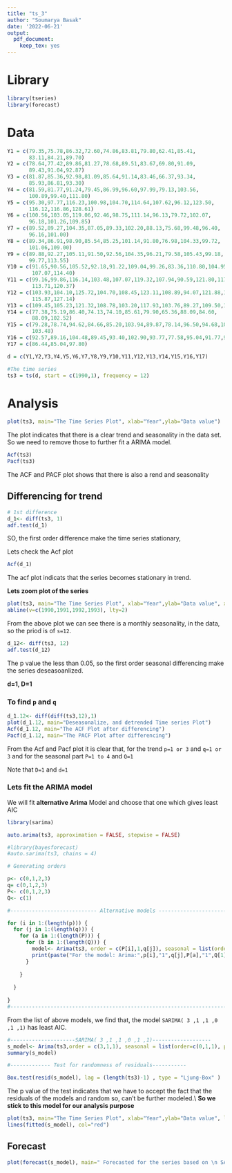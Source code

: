 ---
title: "ts_3"
author: "Soumarya Basak"
date: '2022-06-21'
output: 
  pdf_document: 
    keep_tex: yes
---
# Library
```{r}
library(tseries)
library(forecast)
```

# Data
```{r}
Y1 = c(79.35,75.78,86.32,72.60,74.86,83.81,79.80,62.41,85.41,
       83.11,84.21,89.70)
Y2 = c(78.64,77.42,89.86,81.27,78.68,89.51,83.67,69.80,91.09,
       89.43,91.04,92.87)
Y3 = c(81.87,85.36,92.98,81.09,85.64,91.14,83.46,66.37,93.34,
       85.93,86.81,93.30)
Y4 = c(81.59,81.77,91.24,79.45,86.99,96.60,97.99,79.13,103.56,
       100.89,99.40,111.80)
Y5 = c(95.30,97.77,116.23,100.98,104.70,114.64,107.62,96.12,123.50,
       116.12,116.86,128.61)
Y6 = c(100.56,103.05,119.06,92.46,98.75,111.14,96.13,79.72,102.07,
       96.18,101.26,109.85)
Y7 = c(89.52,89.27,104.35,87.05,89.33,102.20,88.13,75.68,99.48,96.40,
       96.16,101.00)
Y8 = c(89.34,86.91,98.90,85.54,85.25,101.14,91.80,76.98,104.33,99.72,
       101.06,109.00)
Y9 = c(89.88,92.27,105.11,91.50,92.56,104.35,96.21,79.58,105.43,99.18,
       99.77,113.55)
Y10 = c(91.65,90.56,105.52,92.18,91.22,109.04,99.26,83.36,110.80,104.95,
        107.07,114.40)
Y11 = c(99.16,99.86,116.14,103.48,107.07,119.32,107.94,90.59,121.80,117.11,
        113.71,120.37)
Y12 = c(103.93,104.10,125.72,104.70,108.45,123.11,108.89,94.07,121.88,116.81,
        115.87,127.14)
Y13 = c(109.45,105.23,121.32,108.78,103.20,117.93,103.76,89.27,109.50,104.02,100.12,101.18)
Y14 = c(77.38,75.19,86.40,74.13,74.10,85.61,79.90,65.36,88.09,84.60,
        88.09,102.52)
Y15 = c(79.28,78.74,94.62,84.66,85.20,103.94,89.87,78.14,96.50,94.68,101.77,
        103.48)
Y16 = c(92.57,89.16,104.48,89.45,93.40,102.90,93.77,77.58,95.04,91.77,93.37,98.34)
Y17 = c(86.44,85.04,97.80)

d = c(Y1,Y2,Y3,Y4,Y5,Y6,Y7,Y8,Y9,Y10,Y11,Y12,Y13,Y14,Y15,Y16,Y17)

#The time series
ts3 = ts(d, start = c(1990,1), frequency = 12)
```
# Analysis
```{r}
plot(ts3, main="The Time Series Plot", xlab="Year",ylab="Data value")

```
The plot indicates that there is a clear trend and seasonality in the data set. So we need to remove those to further fit  a ARIMA model.

```{r}
Acf(ts3)
Pacf(ts3)
```

The ACF and PACF plot shows that there is also a rend and seasonality

## Differencing for trend 
```{r}
# 1st difference
d_1<- diff(ts3, 1)
adf.test(d_1)
```
SO, the first order difference make the time series stationary,

Lets check the Acf plot
```{r}
Acf(d_1)
```
The acf plot indicats that the series becomes stationary in trend.

**Lets zoom plot of the series ** 
```{r}
plot(ts3, main="The Time Series Plot", xlab="Year",ylab="Data value", xlim=c(1990,1993), lwd=2)
abline(v=c(1990,1991,1992,1993), lty=2)
```
From the above plot we can see there is a monthly seasonality, in the data, so the priod is of `s=12`.
```{r}
d_12<- diff(ts3, 12)
adf.test(d_12)

```
The p value the less than 0.05, so the first order seasonal differencing make the series deseasoanlized.

**d=1, D=1**

### To find `p` and `q`
```{r}
d_1.12<- diff(diff(ts3,12),1)
plot(d_1.12, main="Deseasonalize, and detrended Time series Plot")
Acf(d_1.12, main="The ACF Plot after differencing")
Pacf(d_1.12, main="The PACF Plot after differencing")
```

From the Acf and Pacf plot it is clear that, for the trend `p=1 or 3` and `q=1 or 3` and for the seasonal part  `P=1 to 4 ` and `Q=1`

Note that `D=1` and `d=1`



### Lets fit the ARIMA model
We will fit **alternative Arima** Model and choose that one which gives  least AIC


```{r}
library(sarima)

auto.arima(ts3, approximation = FALSE, stepwise = FALSE)
```
```{r}
#library(bayesforecast)
#auto.sarima(ts3, chains = 4)
```


```{r}
# Generating orders

p<- c(0,1,2,3)
q= c(0,1,2,3)
P<- c(0,1,2,3)
Q<- c(1)

#---------------------------- Alternative models ----------------------

for (i in 1:(length(p))) {
  for (j in 1:(length(q))) {
    for (a in 1:(length(P))) {
      for (b in 1:(length(Q))) {
        model<- Arima(ts3, order = c(P[i],1,q[j]), seasonal = list(order=c(P[a],1,Q[b]), period=12) )
        print(paste("For the model: Arima:",p[i],"1",q[j],P[a],"1",Q[1],"AIC:",model$aic))
      }
      
    }
    
  }
  
}
#----------------------------------------------------------------------
```


From the list of above models, we find that, the model `SARIMA( 3 ,1 ,1 ,0 ,1 ,1)` has least AIC.

```{r}
#---------------------SARIMA( 3 ,1 ,1 ,0 ,1 ,1)-------------------
s_model<- Arima(ts3,order = c(3,1,1), seasonal = list(order=c(0,1,1), period=12))
summary(s_model)

```
```{r}
#------------- Test for randomness of residuals-----------

Box.test(resid(s_model), lag = (length(ts3)-1) , type = "Ljung-Box" )
```
The p value of the test indicates that we have to accept the fact that the residuals of the models and random so, can't be further modeled.\\
**So we stick to  this model for our analysis purpose**

```{r}
plot(ts3, main="The Time Series Plot", xlab="Year",ylab="Data value", lwd=2)
lines(fitted(s_model), col="red")

```

## Forecast

```{r}
plot(forecast(s_model), main=" Forecasted for the series based on \n SARIMA (3,1,1,0,1,1)\n")
```

